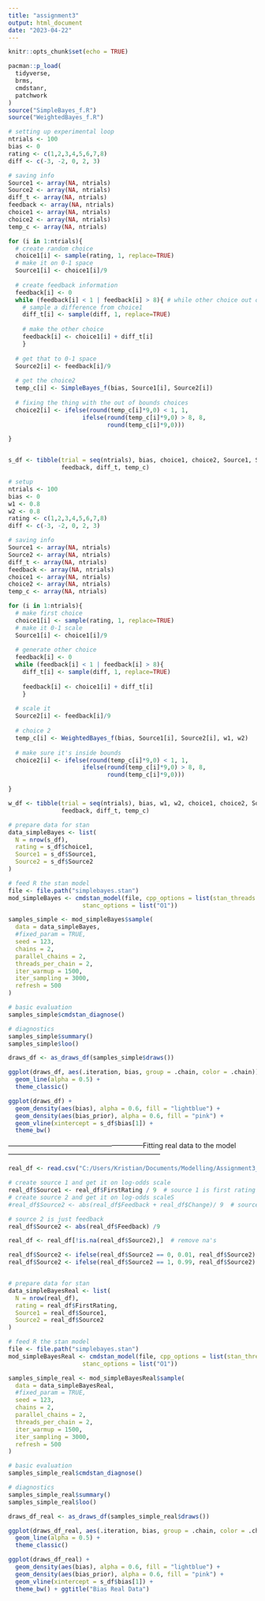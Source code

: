 ```yaml
---
title: "assignment3"
output: html_document
date: "2023-04-22"
---
```


```r
knitr::opts_chunk$set(echo = TRUE)
```

```r
pacman::p_load(
  tidyverse,
  brms,
  cmdstanr,
  patchwork
)
source("SimpleBayes_f.R")
source("WeightedBayes_f.R")
```


```r
# setting up experimental loop
ntrials <- 100
bias <- 0
rating <- c(1,2,3,4,5,6,7,8)
diff <- c(-3, -2, 0, 2, 3)

# saving info
Source1 <- array(NA, ntrials)
Source2 <- array(NA, ntrials)
diff_t <- array(NA, ntrials)
feedback <- array(NA, ntrials)
choice1 <- array(NA, ntrials)
choice2 <- array(NA, ntrials)
temp_c <- array(NA, ntrials)

for (i in 1:ntrials){
  # create random choice
  choice1[i] <- sample(rating, 1, replace=TRUE)
  # make it on 0-1 space 
  Source1[i] <- choice1[i]/9
  
  # create feedback information
  feedback[i] <- 0
  while (feedback[i] < 1 | feedback[i] > 8){ # while other choice out of scope
    # sample a difference from choice1
    diff_t[i] <- sample(diff, 1, replace=TRUE)
    
    # make the other choice
    feedback[i] <- choice1[i] + diff_t[i]
    }
  
  # get that to 0-1 space
  Source2[i] <- feedback[i]/9
  
  # get the choice2
  temp_c[i] <- SimpleBayes_f(bias, Source1[i], Source2[i])
  
  # fixing the thing with the out of bounds choices
  choice2[i] <- ifelse(round(temp_c[i]*9,0) < 1, 1, 
                     ifelse(round(temp_c[i]*9,0) > 8, 8, 
                            round(temp_c[i]*9,0)))

}


s_df <- tibble(trial = seq(ntrials), bias, choice1, choice2, Source1, Source2, 
               feedback, diff_t, temp_c)


```


```r
# setup
ntrials <- 100
bias <- 0
w1 <- 0.8
w2 <- 0.8
rating <- c(1,2,3,4,5,6,7,8)
diff <- c(-3, -2, 0, 2, 3)

# saving info
Source1 <- array(NA, ntrials)
Source2 <- array(NA, ntrials)
diff_t <- array(NA, ntrials)
feedback <- array(NA, ntrials)
choice1 <- array(NA, ntrials)
choice2 <- array(NA, ntrials)
temp_c <- array(NA, ntrials)

for (i in 1:ntrials){
  # make first choice
  choice1[i] <- sample(rating, 1, replace=TRUE)
  # make it 0-1 scale
  Source1[i] <- choice1[i]/9
  
  # generate other choice
  feedback[i] <- 0
  while (feedback[i] < 1 | feedback[i] > 8){
    diff_t[i] <- sample(diff, 1, replace=TRUE)
    
    feedback[i] <- choice1[i] + diff_t[i]
    }
 
  # scale it
  Source2[i] <- feedback[i]/9
  
  # choice 2
  temp_c[i] <- WeightedBayes_f(bias, Source1[i], Source2[i], w1, w2)
  
  # make sure it's inside bounds 
  choice2[i] <- ifelse(round(temp_c[i]*9,0) < 1, 1, 
                     ifelse(round(temp_c[i]*9,0) > 8, 8, 
                            round(temp_c[i]*9,0)))

}

w_df <- tibble(trial = seq(ntrials), bias, w1, w2, choice1, choice2, Source1, Source2, 
               feedback, diff_t, temp_c)


```

```r
# prepare data for stan
data_simpleBayes <- list(
  N = nrow(s_df),
  rating = s_df$choice1,
  Source1 = s_df$Source1,
  Source2 = s_df$Source2
)

# feed R the stan model
file <- file.path("simplebayes.stan")
mod_simpleBayes <- cmdstan_model(file, cpp_options = list(stan_threads = TRUE),
                     stanc_options = list("O1"))

samples_simple <- mod_simpleBayes$sample(
  data = data_simpleBayes,
  #fixed_param = TRUE,
  seed = 123,
  chains = 2,
  parallel_chains = 2,
  threads_per_chain = 2,
  iter_warmup = 1500,
  iter_sampling = 3000,
  refresh = 500
)

# basic evaluation
samples_simple$cmdstan_diagnose()
```


```r
# diagnostics
samples_simple$summary()
samples_simple$loo()

draws_df <- as_draws_df(samples_simple$draws())

ggplot(draws_df, aes(.iteration, bias, group = .chain, color = .chain)) +
  geom_line(alpha = 0.5) +
  theme_classic()

ggplot(draws_df) +
  geom_density(aes(bias), alpha = 0.6, fill = "lightblue") +
  geom_density(aes(bias_prior), alpha = 0.6, fill = "pink") +
  geom_vline(xintercept = s_df$bias[1]) +
  theme_bw()
```

-----------------------------------------------------------Fitting real data to the model------------------------------------------------------------------

```r
real_df <- read.csv("C:/Users/Kristian/Documents/Modelling/Assignment3_ACM/Data/sc_df_clean.csv")

# create source 1 and get it on log-odds scale
real_df$Source1 <- real_df$FirstRating / 9  # source 1 is first rating log odds
# create source 2 and get it on log-odds scaleS
#real_df$Source2 <- abs(real_df$Feedback + real_df$Change)/ 9  # source 2 is absolute value of feedback + change log odds

# source 2 is just feedback
real_df$Source2 <- abs(real_df$Feedback) /9

real_df <- real_df[!is.na(real_df$Source2),]  # remove na's

real_df$Source2 <- ifelse(real_df$Source2 == 0, 0.01, real_df$Source2)
real_df$Source2 <- ifelse(real_df$Source2 == 1, 0.99, real_df$Source2)



```


```r
# prepare data for stan
data_simpleBayesReal <- list(
  N = nrow(real_df),
  rating = real_df$FirstRating,
  Source1 = real_df$Source1,
  Source2 = real_df$Source2
)

# feed R the stan model
file <- file.path("simplebayes.stan")
mod_simpleBayesReal <- cmdstan_model(file, cpp_options = list(stan_threads = TRUE),
                     stanc_options = list("O1"))

samples_simple_real <- mod_simpleBayesReal$sample(
  data = data_simpleBayesReal,
  #fixed_param = TRUE,
  seed = 123,
  chains = 2,
  parallel_chains = 2,
  threads_per_chain = 2,
  iter_warmup = 1500,
  iter_sampling = 3000,
  refresh = 500
)

# basic evaluation
samples_simple_real$cmdstan_diagnose()
```


```r
# diagnostics
samples_simple_real$summary()
samples_simple_real$loo()

draws_df_real <- as_draws_df(samples_simple_real$draws())

ggplot(draws_df_real, aes(.iteration, bias, group = .chain, color = .chain)) +
  geom_line(alpha = 0.5) +
  theme_classic()

ggplot(draws_df_real) +
  geom_density(aes(bias), alpha = 0.6, fill = "lightblue") +
  geom_density(aes(bias_prior), alpha = 0.6, fill = "pink") +
  geom_vline(xintercept = s_df$bias[1]) +
  theme_bw() + ggtitle("Bias Real Data")
```

